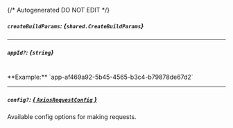 {/* Autogenerated DO NOT EDIT  */}

##### `createBuildParams`: *{`shared.CreateBuildParams`}*
<Collapsible>
    <CreateBuildParams/>
</Collapsible>

---
##### `appId?`: *{`string`}*
<br/>
**Example:** `app-af469a92-5b45-4565-b3c4-b79878de67d2`

---
##### `config?`: [*{ `AxiosRequestConfig` }*](https://axios-http.com/docs/req_config)
Available config options for making requests.



